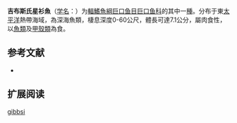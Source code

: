 {{Speciesbox
| name = 吉布斯氏星衫魚
| status = NE
| status_system = IUCN3.1
| image = 
| genus = Astronesthes
| species = gibbsi
| authority = [[Borodulina|Borodulina]], 1992
| synonyms = 
}}

'''吉布斯氏星衫魚'''（[[学名|学名]]：{{lang|la|''Astronesthes gibbsi''}}）为[[輻鰭魚綱|輻鰭魚綱]][[巨口鱼目|巨口鱼目]][[巨口鱼科|巨口鱼科]]的其中一[[種|種]]。分布于東[[太平洋|太平洋]]熱帶海域，為深海魚類，棲息深度0-60公尺，體長可達7.1公分，屬肉食性，以[[魚類|魚類]]及[[甲殼類|甲殼類]]為食。

== 参考文献 ==
{{refbegin}}
*{{FishBase_species|genus=Astronesthes|species=gibbsi|year=2012|month=2}}
{{refend}}

== 扩展阅读 ==
{{refbegin}}
{{wikispecies-inline|Astronesthes gibbsi|吉布斯氏星衫魚}}
{{refend}}
{{Taxonbar|from=Q1108159}}

[[Category:星衫魚屬|gibbsi]]